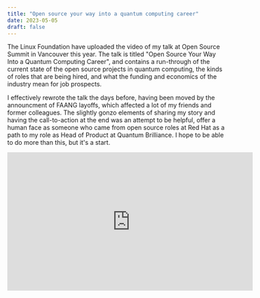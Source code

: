 ```yaml
---
title: "Open source your way into a quantum computing career"
date: 2023-05-05
draft: false
---
```



The Linux Foundation have uploaded the video of my talk at Open Source Summit in Vancouver this year. The talk is titled "Open Source Your Way Into a Quantum Computing Career", and contains a run-through of the current state of the open source projects in quantum computing, the kinds of roles that are being hired, and what the funding and economics of the industry mean for job prospects. 

I effectively rewrote the talk the days before, having been moved by the announcment of FAANG layoffs, which affected a lot of my friends and former colleagues. The slightly gonzo elements of sharing my story and having the call-to-action at the end was an attempt to be helpful, offer a human face as someone who came from open source roles at Red Hat as a path to my role as Head of Product at Quantum Brilliance. I hope to be able to do more than this, but it's a start. 


<iframe width="560" height="315" src="https://www.youtube.com/embed/sXDva9Etw5A?si=7B7PYtU_DhW1LZhI" title="YouTube video player" frameborder="0" allow="accelerometer; autoplay; clipboard-write; encrypted-media; gyroscope; picture-in-picture; web-share" referrerpolicy="strict-origin-when-cross-origin" allowfullscreen></iframe>

